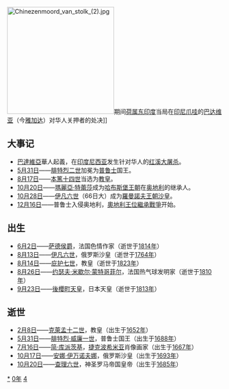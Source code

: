 {{yearTOC|1740|清'''[[乾隆|乾隆]]五年'''；越南'''[[永佑|永佑]]六年'''，'''[[景興|景興]]元年'''；日本'''[[元文_(日本)|元文]]五年'''}}

[[File:Chinezenmoord_van_stolk_(2).jpg|250px]]期间[[荷属东印度|荷属东印度]]当局在[[印度尼西亚|印尼]][[爪哇|爪哇]]的[[雅加達老城|巴达维亚]]（今[[雅加达|雅加达]]）对华人关押者的处决]]

== 大事记 ==
*[[巴達維亞|巴達維亞]]華人起義，在[[印度尼西亚|印度尼西亚]]发生针对华人的[[红溪大屠杀|红溪大屠杀]]。
*[[5月31日|5月31日]]——[[腓特烈二世_(普鲁士)|腓特烈二世]]加冕为[[普魯士|普鲁士]]国王。
*[[8月17日|8月17日]]——[[本篤十四世|本篤十四世]]当选为[[教宗|教皇]]。
*[[10月20日|10月20日]]——[[瑪麗亞·特蕾莎|瑪麗亞·特蕾莎]]成为[[哈布斯堡王朝|哈布斯堡王朝]]在[[奥地利|奥地利]]的继承人。
*[[10月28日|10月28日]]——[[伊凡六世|伊凡六世]]（66日大）成为[[羅曼諾夫王朝|羅曼諾夫王朝]][[沙皇|沙皇]]。
*[[12月16日|12月16日]]——普鲁士入侵奥地利，[[奧地利王位繼承戰爭|奧地利王位繼承戰爭]]开始。

== 出生 ==
*[[6月2日|6月2日]]——[[萨德侯爵|萨德侯爵]]，法国色情作家（逝世于[[1814年|1814年]]）
*[[8月13日|8月13日]]——[[伊凡六世|伊凡六世]]，俄罗斯沙皇（逝世于[[1764年|1764年]]）
*[[8月14日|8月14日]]——[[庇护七世|庇护七世]]，教皇（逝世于[[1823年|1823年]]）
*[[8月26日|8月26日]]——[[约瑟夫·米歇尔·蒙特哥菲尔|约瑟夫·米歇尔·蒙特哥菲尔]]，法国热气球发明家（逝世于[[1810年|1810年]]）
*[[9月23日|9月23日]]——[[後櫻町天皇|後櫻町天皇]]，日本天皇（逝世于[[1813年|1813年]]）

== 逝世 ==
{{Wikisource year mention}}
*[[2月8日|2月8日]]——[[克勉十二世|克萊孟十二世]]，教皇（出生于[[1652年|1652年]]）
*[[5月31日|5月31日]]——[[腓特烈·威廉一世|腓特烈·威廉一世]]，普鲁士国王（出生于[[1688年|1688年]]）
*[[7月16日|7月16日]]——[[简·库派茨基|简·库派茨基]]，[[捷克|捷克]][[波希米亚|波希米亚]]肖像画家（出生于[[1667年|1667年]]）
*[[10月17日|10月17日]]——[[安娜·伊万诺芙娜|安娜·伊万诺夫娜]]，俄罗斯沙皇（出生于[[1693年|1693年]]）
*[[10月20日|10月20日]]——[[查理六世_(神圣罗马帝国)|查理六世]]，神圣罗马帝国皇帝（出生于[[1685年|1685年]]）

[[Category:1740年|*]]
[[Category:1740年代|0年]]
[[Category:18世纪各年|4]]